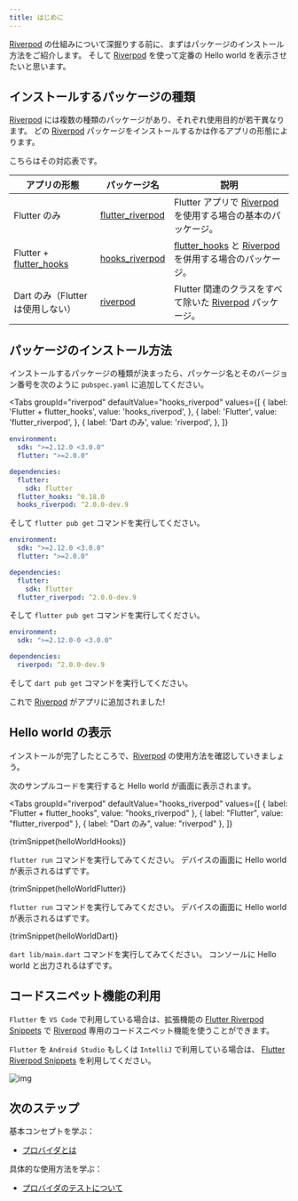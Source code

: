 ```yaml
---
title: はじめに
---
```



[Riverpod] の仕組みについて深掘りする前に、まずはパッケージのインストール方法をご紹介します。
そして [Riverpod] を使って定番の Hello world を表示させたいと思います。

## インストールするパッケージの種類

[Riverpod] には複数の種類のパッケージがあり、それぞれ使用目的が若干異なります。
どの [Riverpod] パッケージをインストールするかは作るアプリの形態によります。

こちらはその対応表です。

| アプリの形態                    | パッケージ名                                                                         | 説明                                                     |
| ----------------------------- | ---------------------------------------------------------------------------------- | ------------------------------------------------------- |
| Flutter のみ                   | [flutter_riverpod]                                                                 | Flutter アプリで [Riverpod] を使用する場合の基本のパッケージ。 |
| Flutter + [flutter_hooks]     | [hooks_riverpod]                                                                   | [flutter_hooks] と [Riverpod] を併用する場合のパッケージ。   |
| Dart のみ（Flutter は使用しない） | [riverpod](https://github.com/rrousselGit/riverpod/tree/master/packages/riverpod) | Flutter 関連のクラスをすべて除いた [Riverpod] パッケージ。    |

## パッケージのインストール方法

インストールするパッケージの種類が決まったら、パッケージ名とそのバージョン番号を次のように `pubspec.yaml` に追加してください。

<Tabs
  groupId="riverpod"
  defaultValue="hooks_riverpod"
  values={[
    { label: 'Flutter + flutter_hooks', value: 'hooks_riverpod', },
    { label: 'Flutter', value: 'flutter_riverpod', },
    { label: 'Dart のみ', value: 'riverpod', },
  ]}
>
<TabItem value="hooks_riverpod">

```yaml title="pubspec.yaml"
environment:
  sdk: ">=2.12.0 <3.0.0"
  flutter: ">=2.0.0"

dependencies:
  flutter:
    sdk: flutter
  flutter_hooks: ^0.18.0
  hooks_riverpod: ^2.0.0-dev.9
```

そして `flutter pub get` コマンドを実行してください。

</TabItem>
<TabItem value="flutter_riverpod">

```yaml title="pubspec.yaml"
environment:
  sdk: ">=2.12.0 <3.0.0"
  flutter: ">=2.0.0"

dependencies:
  flutter:
    sdk: flutter
  flutter_riverpod: ^2.0.0-dev.9
```

そして `flutter pub get` コマンドを実行してください。

</TabItem>
<TabItem value="riverpod">

```yaml title="pubspec.yaml"
environment:
  sdk: ">=2.12.0-0 <3.0.0"

dependencies:
  riverpod: ^2.0.0-dev.9
```

そして `dart pub get` コマンドを実行してください。

</TabItem>
</Tabs>

これで [Riverpod] がアプリに追加されました!

## Hello world の表示

インストールが完了したところで、[Riverpod] の使用方法を確認していきましょう。

次のサンプルコードを実行すると Hello world が画面に表示されます。


<Tabs
  groupId="riverpod"
  defaultValue="hooks_riverpod"
  values={[
    { label: "Flutter + flutter_hooks", value: "hooks_riverpod" },
    { label: "Flutter", value: "flutter_riverpod" },
    { label: "Dart のみ", value: "riverpod" },
  ]}
>
<TabItem value="hooks_riverpod">

<CodeBlock title="lib/main.dart">{trimSnippet(helloWorldHooks)}</CodeBlock>

`flutter run` コマンドを実行してみてください。
デバイスの画面に Hello world が表示されるはずです。

</TabItem>
<TabItem value="flutter_riverpod">

<CodeBlock title="lib/main.dart">{trimSnippet(helloWorldFlutter)}</CodeBlock>

`flutter run` コマンドを実行してみてください。
デバイスの画面に Hello world が表示されるはずです。

</TabItem>
<TabItem value="riverpod">

<CodeBlock title="lib/main.dart">{trimSnippet(helloWorldDart)}</CodeBlock>

`dart lib/main.dart` コマンドを実行してみてください。
コンソールに Hello world と出力されるはずです。

</TabItem>
</Tabs>

## コードスニペット機能の利用

`Flutter` を `VS Code` で利用している場合は、拡張機能の
[Flutter Riverpod Snippets](https://marketplace.visualstudio.com/items?itemName=robert-brunhage.flutter-riverpod-snippets)
で [Riverpod] 専用のコードスニペット機能を使うことができます。

`Flutter` を `Android Studio` もしくは `IntelliJ` で利用している場合は、
[Flutter Riverpod Snippets](https://plugins.jetbrains.com/plugin/14641-flutter-riverpod-snippets)
を利用してください。

![img](/img/snippets/greetingProvider.gif)

## 次のステップ

基本コンセプトを学ぶ：

- [プロバイダとは](/docs/concepts/providers)

具体的な使用方法を学ぶ：

- [プロバイダのテストについて](/docs/cookbooks/testing)

[riverpod]: https://github.com/rrousselgit/riverpod
[hooks_riverpod]: https://pub.dev/packages/hooks_riverpod
[flutter_riverpod]: https://pub.dev/packages/flutter_riverpod
[flutter_hooks]: https://github.com/rrousselGit/flutter_hooks
